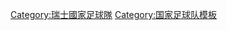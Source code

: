 {{Catnav|頁面分類|...|体育|体育模板|足球模板}}

[[Category:瑞士國家足球隊‎|Category:瑞士國家足球隊‎]]
[[Category:国家足球队模板|Category:国家足球队模板]]